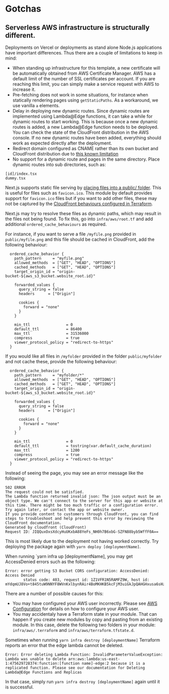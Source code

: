 # Gotchas

## Serverless AWS infrastructure is structurally different.

Deployments on Vercel or deployments as stand alone Node.js applications have important differences. Thus there are a couple of limitations to keep in mind:

- When standing up infrastructure for this template, a new certificate will be automatically obtained from AWS Certificate Manager. AWS has a default limit of the number of SSL certificates per account. If you are reaching this limit, you can simply make a service request with AWS to increase it.
- Pre-fetching does not work in some situations, for instance when statically rendering pages using `getStaticPaths`. As a workaround, we use vanilla `a` elements.
- Delay in deploying new dynamic routes. Since dynamic routes are implemented using Lambda@Edge functions, it can take a while for dynamic routes to start working. This is because once a new dynamic routes is added, a new Lambda@Edge function needs to be deployed. You can check the state of the CloudFront distribution in the AWS console. If no new dynamic routes have been added, everything should work as expected directly after the deployment.
- Redirect domain configured as CNAME rather than its own bucket and CloudFront distribution due to [this known limitation](https://www.reddit.com/r/aws/comments/7jyisk/https_redirect_on_s3_bucket_access_denied_error/)
- No support for a dynamic route and pages in the same directory. Place dynamic routes into sub directories, such as:

```
[id]/index.tsx
dummy.tsx

```

Next.js supports static file serving by [placing files into a public/ folder](https://nextjs.org/docs/basic-features/static-file-serving). This is useful for files such as `favicon.ico`. This module by default provides support for `favicon.ico` files but if you want to add other files, these may not be captured by the [CloudFront behaviours configured in Terraform](https://registry.terraform.io/providers/hashicorp/aws/latest/docs/resources/cloudfront_distribution#cache-behavior-arguments).

Next.js may try to resolve these files as dynamic paths, which may result in the files not being found. To fix this, go into `infra/aws/root.tf` and add additional `ordered_cache_behaviours` as required.

For instance, if you want to serve a file `/myfile.png` provided in `public/myfile.png` and this file should be cached in CloudFront, add the following behaviour:

```
  ordered_cache_behavior {
    path_pattern     = "myfile.png"
    allowed_methods  = ["GET", "HEAD", "OPTIONS"]
    cached_methods   = ["GET", "HEAD", "OPTIONS"]
    target_origin_id = "origin-bucket-${aws_s3_bucket.website_root.id}"

    forwarded_values {
      query_string = false
      headers      = ["Origin"]

      cookies {
        forward = "none"
      }
    }

    min_ttl                = 0
    default_ttl            = 86400
    max_ttl                = 31536000
    compress               = true
    viewer_protocol_policy = "redirect-to-https"
  }

```

If you would like all files in `/myfolder` provided in the folder `public/myfolder` and not cache these, provide the following behaviour:

```
  ordered_cache_behavior {
    path_pattern     = "myfolder/*"
    allowed_methods  = ["GET", "HEAD", "OPTIONS"]
    cached_methods   = ["GET", "HEAD", "OPTIONS"]
    target_origin_id = "origin-bucket-${aws_s3_bucket.website_root.id}"

    forwarded_values {
      query_string = false
      headers      = ["Origin"]

      cookies {
        forward = "none"
      }
    }

    min_ttl                = 0
    default_ttl            = tostring(var.default_cache_duration)
    max_ttl                = 1200
    compress               = true
    viewer_protocol_policy = "redirect-to-https"
  }

```

Instead of seeing the page, you may see an error message like the following:

```
502 ERROR
The request could not be satisfied.
The Lambda function returned invalid json: The json output must be an object type. We can't connect to the server for this app or website at this time. There might be too much traffic or a configuration error. Try again later, or contact the app or website owner.
If you provide content to customers through CloudFront, you can find steps to troubleshoot and help prevent this error by reviewing the CloudFront documentation.
Generated by cloudfront (CloudFront)
Request ID: JIQQuxOxsXdcyHuUKxbA88YeFs_NH0h7B6xbG-SZFN88byb5WffF0A==

```

This is most likely due to the deployment not having worked correctly. Try deploying the package again with `yarn deploy [deploymentName]`.

When running `yarn infra up [deploymentName], you may get AccessDenied errors such as the following:

```
Error: error getting S3 Bucket CORS configuration: AccessDenied: Access Denied
        status code: 403, request id: 1Z1VFR1N5RAMFZ9W, host id: mYdqmUJ8Vo+t845tuW9NNYF8WVnKxlbynRAir4BoMKHKB5kcFjM3uiGkJpQAHGHxusa6sHzcazs=

```

There are a number of possible causes for this:

- You may have configured your AWS user incorrectly. Please see [AWS Configuration](https://docs.goldstack.party/docs/goldstack/configuration#aws-configuration) for details on how to configure your AWS user.
- You may accidentaly have a Terraform state in your module. That can happen if you create new modules by copy and pasting from an existing module. In this case, delete the following two folders in your module: `infra/aws/.terraform` and `infra/aws/terraform.tfstate.d`.

Sometimes when running `yarn infra destroy [deploymentName]` Terraform reports an error that the edge lambda cannot be deleted.

```
Error: Error deleting Lambda Function: InvalidParameterValueException: Lambda was unable to delete arn:aws:lambda:us-east-1:475629728374:function:[function name]-edge:2 because it is a replicated function. Please see our documentation for Deleting Lambda@Edge Functions and Replicas

```

In that case, simply run `yarn infra destroy [deploymentName]` again until it is successful.
